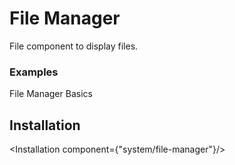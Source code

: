 # File Manager
File component to display files.


### Examples
File Manager Basics

<ComponentPreview component="file-manager"/>

## Installation

<Installation component={"system/file-manager"}/>

<br/>
<br/>
